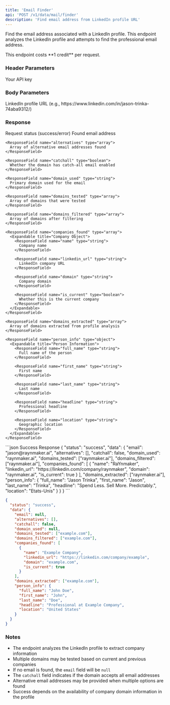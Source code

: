```yaml
---
title: 'Email Finder'
api: 'POST /v1/data/mail/finder'
description: 'Find email address from LinkedIn profile URL'
---
```


Find the email address associated with a LinkedIn profile. This endpoint analyzes the LinkedIn profile and attempts to find the professional email address.

<Note>
  This endpoint costs **1 credit** per request.
</Note>

### Header Parameters

<ParamField header="x-api-key" type="string" required>
  Your API key
</ParamField>

### Body Parameters

<ParamField body="linkedin_url" type="string" required>
  LinkedIn profile URL (e.g., https://www.linkedin.com/in/jason-trinka-74aba9312/)
</ParamField>

### Response

<ResponseField name="status" type="string">
  Request status (success/error)
</ResponseField>

<ResponseField name="data" type="object">
  <Expandable title="Properties">
    <ResponseField name="email" type="string">
      Found email address
    </ResponseField>
    
    <ResponseField name="alternatives" type="array">
      Array of alternative email addresses found
    </ResponseField>
    
    <ResponseField name="catchall" type="boolean">
      Whether the domain has catch-all email enabled
    </ResponseField>
    
    <ResponseField name="domain_used" type="string">
      Primary domain used for the email
    </ResponseField>
    
    <ResponseField name="domains_tested" type="array">
      Array of domains that were tested
    </ResponseField>
    
    <ResponseField name="domains_filtered" type="array">
      Array of domains after filtering
    </ResponseField>
    
    <ResponseField name="companies_found" type="array">
      <Expandable title="Company Object">
        <ResponseField name="name" type="string">
          Company name
        </ResponseField>
        
        <ResponseField name="linkedin_url" type="string">
          LinkedIn company URL
        </ResponseField>
        
        <ResponseField name="domain" type="string">
          Company domain
        </ResponseField>
        
        <ResponseField name="is_current" type="boolean">
          Whether this is the current company
        </ResponseField>
      </Expandable>
    </ResponseField>
    
    <ResponseField name="domains_extracted" type="array">
      Array of domains extracted from profile analysis
    </ResponseField>
    
    <ResponseField name="person_info" type="object">
      <Expandable title="Person Information">
        <ResponseField name="full_name" type="string">
          Full name of the person
        </ResponseField>
        
        <ResponseField name="first_name" type="string">
          First name
        </ResponseField>
        
        <ResponseField name="last_name" type="string">
          Last name
        </ResponseField>
        
        <ResponseField name="headline" type="string">
          Professional headline
        </ResponseField>
        
        <ResponseField name="location" type="string">
          Geographic location
        </ResponseField>
      </Expandable>
    </ResponseField>
  </Expandable>
</ResponseField>

<ResponseExample>
```json Success Response
{
  "status": "success",
  "data": {
    "email": "jason@raynmaker.ai",
    "alternatives": [],
    "catchall": false,
    "domain_used": "raynmaker.ai",
    "domains_tested": ["raynmaker.ai"],
    "domains_filtered": ["raynmaker.ai"],
    "companies_found": [
      {
        "name": "RaYnmaker",
        "linkedin_url": "https://linkedin.com/company/raynmaker",
        "domain": "raynmaker.ai",
        "is_current": true
      }
    ],
    "domains_extracted": ["raynmaker.ai"],
    "person_info": {
      "full_name": "Jason Trinka",
      "first_name": "Jason",
      "last_name": "Trinka",
      "headline": "Spend Less. Sell More. Predictably.",
      "location": "Etats-Unis"
    }
  }
}
```

```json Email Not Found
{
  "status": "success",
  "data": {
    "email": null,
    "alternatives": [],
    "catchall": false,
    "domain_used": null,
    "domains_tested": ["example.com"],
    "domains_filtered": ["example.com"],
    "companies_found": [
      {
        "name": "Example Company",
        "linkedin_url": "https://linkedin.com/company/example",
        "domain": "example.com",
        "is_current": true
      }
    ],
    "domains_extracted": ["example.com"],
    "person_info": {
      "full_name": "John Doe",
      "first_name": "John",
      "last_name": "Doe",
      "headline": "Professional at Example Company",
      "location": "United States"
    }
  }
}
```
</ResponseExample>

### Notes
- The endpoint analyzes the LinkedIn profile to extract company information
- Multiple domains may be tested based on current and previous companies
- If no email is found, the `email` field will be `null`
- The `catchall` field indicates if the domain accepts all email addresses
- Alternative email addresses may be provided when multiple options are found
- Success depends on the availability of company domain information in the profile
